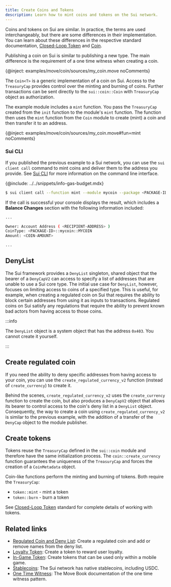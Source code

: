 ```yaml
---
title: Create Coins and Tokens
description: Learn how to mint coins and tokens on the Sui network.
---
```


Coins and tokens on Sui are similar. In practice, the terms are used interchangeably, but there are some differences in their implementation. You can learn about these differences in the respective standard documentation, [Closed-Loop Token](../../standards/closed-loop-token.mdx) and [Coin](../../standards/coin.mdx).

Publishing a coin on Sui is similar to publishing a new type. The main difference is the requirement of a one time witness when creating a coin.

{@inject: examples/move/coin/sources/my_coin.move noComments}

The `Coin<T>` is a generic implementation of a coin on Sui. Access to the `TreasuryCap` provides control over the minting and burning of coins. Further transactions can be sent directly to the `sui::coin::Coin` with `TreasuryCap` object as authorization.

The example module includes a `mint` function. You pass the `TreasuryCap` created from the `init` function to the module's `mint` function. The function then uses the `mint` function from the `Coin` module to create (mint) a coin and then transfer it to an address. 

{@inject: examples/move/coin/sources/my_coin.move#fun=mint noComments}

### Sui CLI

If you published the previous example to a Sui network, you can use the `sui client call` command to mint coins and deliver them to the address you provide. See [Sui CLI](../../references/cli.mdx) for more information on the command line interface.

{@include: ../../snippets/info-gas-budget.mdx}

```sh
$ sui client call --function mint --module mycoin --package <PACKAGE-ID> --args <TREASURY-CAP-ID> <COIN-AMOUNT> <RECIPIENT-ADDRESS> --gas-budget <GAS-AMOUNT>
```

If the call is successful your console displays the result, which includes a **Balance Changes** section with the following information included:

```sh
...

Owner: Account Address ( <RECIPIENT-ADDRESS> ) 
CoinType: <PACKAGE-ID>::mycoin::MYCOIN 
Amount: <COIN-AMOUNT>

...
```

## DenyList

The Sui framework provides a `DenyList` singleton, shared object that the bearer of a `DenyCapV2` can access to specify a list of addresses that are unable to use a Sui core type. The initial use case for `DenyList`, however, focuses on limiting access to coins of a specified type. This is useful, for example, when creating a regulated coin on Sui that requires the ability to block certain addresses from using it as inputs to transactions. Regulated coins on Sui satisfy any regulations that require the ability to prevent known bad actors from having access to those coins. 

:::info

The `DenyList` object is a system object that has the address `0x403`. You cannot create it yourself.

:::

## Create regulated coin

If you need the ability to deny specific addresses from having access to your coin, you can use the `create_regulated_currency_v2` function (instead of `create_currency`) to create it.

Behind the scenes, `create_regulated_currency_v2` uses the `create_currency` function to create the coin, but also produces a `DenyCapV2` object that allows its bearer to control access to the coin's deny list in a `DenyList` object. Consequently, the way to create a coin using `create_regulated_currency_v2` is similar to the previous example, with the addition of a transfer of the `DenyCap` object to the module publisher.

## Create tokens

Tokens reuse the `TreasuryCap` defined in the `sui::coin` module and therefore have the same initialization process. The `coin::create_currency` function guarantees the uniqueness of the `TreasuryCap` and forces the creation of a `CoinMetadata` object.

Coin-like functions perform the minting and burning of tokens. Both require the `TreasuryCap`:

- `token::mint` - mint a token
- `token::burn` - burn a token

See [Closed-Loop Token](../../standards/closed-loop-token.mdx) standard for complete details of working with tokens.

## Related links

- [Regulated Coin and Deny List](./coin/regulated.mdx): Create a regulated coin and add or remove names from the deny list.
- [Loyalty Token](./coin/loyalty.mdx): Create a token to reward user loyalty.
- [In-Game Token](./coin/in-game-token.mdx): Create tokens that can be used only within a mobile game.
- [Stablecoins](./stablecoins): The Sui network has native stablecoins, including USDC.
- [One Time Witness](https://move-book.com/programmability/one-time-witness.html): The Move Book documentation of the one time witness pattern. 
